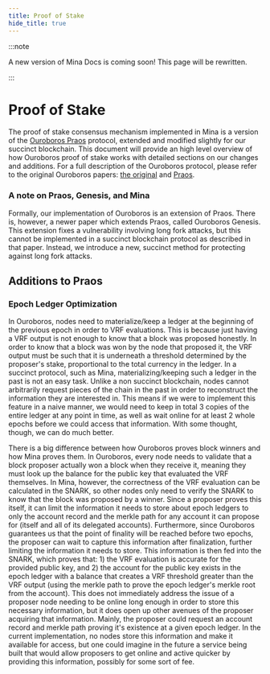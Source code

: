 ```yaml
---
title: Proof of Stake
hide_title: true
---
```


:::note

A new version of Mina Docs is coming soon! This page will be rewritten.

:::

# Proof of Stake

The proof of stake consensus mechanism implemented in Mina is a version of the [Ouroboros Praos](https://iohk.io/research/papers/#XJ6MHFXX) protocol, extended and modified slightly for our succinct blockchain. This document will provide an high level overview of how Ouroboros proof of stake works with detailed sections on our changes and additions. For a full description of the Ouroboros protocol, please refer to the original Ouroboros papers: [the original](https://eprint.iacr.org/2016/889.pdf) and [Praos](https://eprint.iacr.org/2017/573.pdf).

### A note on Praos, Genesis, and Mina

Formally, our implementation of Ouroboros is an extension of Praos. There is, however, a newer paper which extends Praos, called Ouroboros Genesis. This extension fixes a vulnerability involving long fork attacks, but this cannot be implemented in a succinct blockchain protocol as described in that paper. Instead, we introduce a new, succinct method for protecting against long fork attacks.

## Additions to Praos

### Epoch Ledger Optimization

In Ouroboros, nodes need to materialize/keep a ledger at the beginning of the previous epoch in order to VRF evaluations. This is because just having a VRF output is not enough to know that a block was proposed honestly. In order to know that a block was won by the node that proposed it, the VRF output must be such that it is underneath a threshold determined by the proposer's stake, proportional to the total currency in the ledger. In a succinct protocol, such as Mina, materializing/keeping such a ledger in the past is not an easy task. Unlike a non succinct blockchain, nodes cannot arbitrarily request pieces of the chain in the past in order to reconstruct the information they are interested in. This means if we were to implement this feature in a naive manner, we would need to keep in total 3 copies of the entire ledger at any point in time, as well as wait online for at least 2 whole epochs before we could access that information. With some thought, though, we can do much better.

There is a big difference between how Ouroboros proves block winners and how Mina proves them. In Ouroboros, every node needs to validate that a block proposer actually won a block when they receive it, meaning they must look up the balance for the public key that evaluated the VRF themselves. In Mina, however, the correctness of the VRF evaluation can be calculated in the SNARK, so other nodes only need to verify the SNARK to know that the block was proposed by a winner. Since a proposer proves this itself, it can limit the information it needs to store about epoch ledgers to only the account record and the merkle path for any account it can propose for (itself and all of its delegated accounts). Furthermore, since Ouroboros guarantees us that the point of finality will be reached before two epochs, the proposer can wait to capture this information after finalization, further limiting the information it needs to store. This information is then fed into the SNARK, which proves that: 1) the VRF evaluation is accurate for the provided public key, and 2) the account for the public key exists in the epoch ledger with a balance that creates a VRF threshold greater than the VRF output (using the merkle path to prove the epoch ledger's merkle root from the account). This does not immediately address the issue of a proposer node needing to be online long enough in order to store this necessary information, but it does open up other avenues of the proposer acquiring that information. Mainly, the proposer could request an account record and merkle path proving it's existence at a given epoch ledger. In the current implementation, no nodes store this information and make it available for access, but one could imagine in the future a service being built that would allow proposers to get online and active quicker by providing this information, possibly for some sort of fee.

<!-- ### Long Fork Attack Prevention Section -->
